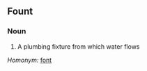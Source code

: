== Fount ==
===Noun===

#A plumbing fixture from which water flows

''Homonym:'' [[font]]

{{msg:stub}}